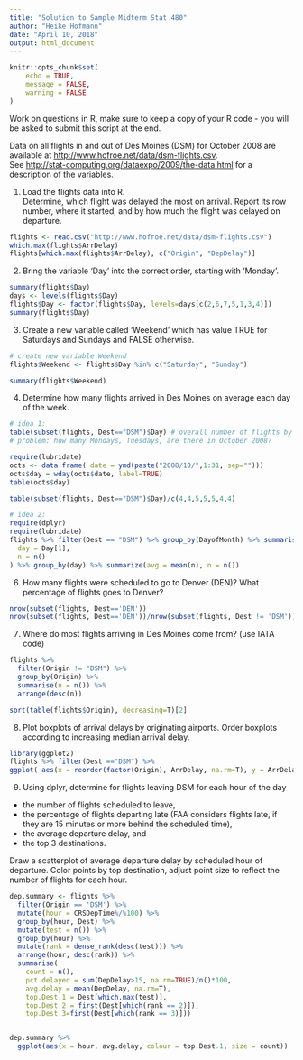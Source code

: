 ```yaml
---
title: "Solution to Sample Midterm Stat 480"
author: "Heike Hofmann"
date: "April 10, 2018"
output: html_document
---
```


```r
knitr::opts_chunk$set(
	echo = TRUE,
	message = FALSE,
	warning = FALSE
)
```

Work on questions in R, make sure to keep a copy of your R code - you will be asked to submit this script at the end.

Data on all flights in and out of Des Moines (DSM) for October 2008 are available at <a href="http://www.hofroe.net/data/dsm-flights.csv">http://www.hofroe.net/data/dsm-flights.csv</a>.<br>
See <a href="http://stat-computing.org/dataexpo/2009/the-data.html">http://stat-computing.org/dataexpo/2009/the-data.html</a> for a description of the variables.

1. Load the flights data into R. <br>
		Determine, which flight was delayed the most on arrival. Report its row number, where it started, and by how much the flight was delayed on departure.  
		
		
```r
flights <- read.csv("http://www.hofroe.net/data/dsm-flights.csv")
which.max(flights$ArrDelay)
flights[which.max(flights$ArrDelay), c("Origin", "DepDelay")]
```

2. Bring the variable 'Day' into the correct order, starting with 'Monday'.

```r
summary(flights$Day)
days <- levels(flights$Day)
flights$Day <- factor(flights$Day, levels=days[c(2,6,7,5,1,3,4)])
summary(flights$Day)
```

3. Create a new variable called 'Weekend' which has value TRUE for Saturdays and Sundays and FALSE otherwise. 

```r
# create new variable Weekend
flights$Weekend <- flights$Day %in% c("Saturday", "Sunday")

summary(flights$Weekend)
```

4. Determine how many flights arrived in Des Moines on average each day of the week. 

```r
# idea 1:
table(subset(flights, Dest=="DSM")$Day) # overall number of flights by day of week
# problem: how many Mondays, Tuesdays, are there in October 2008?

require(lubridate)
octs <- data.frame( date = ymd(paste("2008/10/",1:31, sep="")))
octs$day = wday(octs$date, label=TRUE)
table(octs$day)

table(subset(flights, Dest=="DSM")$Day)/c(4,4,5,5,5,4,4)

# idea 2: 
require(dplyr)
require(lubridate)
flights %>% filter(Dest == "DSM") %>% group_by(DayofMonth) %>% summarise(
  day = Day[1],
  n = n()
) %>% group_by(day) %>% summarize(avg = mean(n), n = n())
```

6. How many flights were scheduled to go to Denver (DEN)? What percentage of flights goes to Denver? 

```r
nrow(subset(flights, Dest=='DEN'))
nrow(subset(flights, Dest=='DEN'))/nrow(subset(flights, Dest != 'DSM'))*100
```

7. Where do most flights arriving in Des Moines come from? (use IATA code) </p>

```r
flights %>% 
  filter(Origin != "DSM") %>% 
  group_by(Origin) %>% 
  summarise(n = n()) %>% 
  arrange(desc(n))

sort(table(flights$Origin), decreasing=T)[2]
```

8. Plot boxplots of arrival delays by originating airports. Order boxplots according to increasing median arrival delay. </p>

```r
library(ggplot2)
flights %>% filter(Dest =="DSM") %>%
ggplot(	aes(x = reorder(factor(Origin), ArrDelay, na.rm=T), y = ArrDelay)) + geom_boxplot()
```

9. Using dplyr, determine for flights leaving DSM for each hour of the day 

  - the number of flights scheduled to leave, 
  - the percentage of flights departing late (FAA considers flights late, if they are 15 minutes or more behind the scheduled time), 
  - the average departure delay, and 
  - the top 3 destinations.

Draw a scatterplot of average departure delay by scheduled hour of departure. Color points by top destination, adjust point size to reflect the number of flights for each hour. 

```r
dep.summary <- flights %>% 
  filter(Origin == 'DSM') %>%
  mutate(hour = CRSDepTime%/%100) %>% 
  group_by(hour, Dest) %>%
  mutate(test = n()) %>% 
  group_by(hour) %>% 
  mutate(rank = dense_rank(desc(test))) %>% 
  arrange(hour, desc(rank)) %>% 
  summarise(
    count = n(),
    pct.delayed = sum(DepDelay>15, na.rm=TRUE)/n()*100,
    avg.delay = mean(DepDelay, na.rm=T),
    top.Dest.1 = Dest[which.max(test)],
    top.Dest.2 = first(Dest[which(rank == 2)]),
    top.Dest.3=first(Dest[which(rank == 3)]))


dep.summary %>% 
  ggplot(aes(x = hour, avg.delay, colour = top.Dest.1, size = count)) + geom_point()
```

